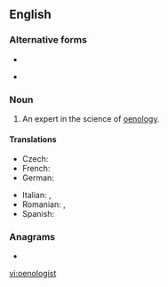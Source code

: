 {{also|œnologist}}
==English==

===Alternative forms===
* {{l|en|enologist}}
* {{l|en|œnologist}} {{qualifier|archaic}}

===Noun===
{{en-noun}}

# An expert in the science of [[oenology]].

====Translations====
{{trans-top|an expert in the science of oenology}}
* Czech: {{t|cs|enolog}}
* French: {{t+|fr|œnologue|m|f}}
* German: {{t+|de|Önologe}}
{{trans-mid}}
* Italian: {{t+|it|enologo|m}}, {{t+|it|enologa|f}}
* Romanian: {{t|ro|enolog|m}}, {{t|ro|enologă|f}}
* Spanish: {{t|es|enólogo|m}}
{{trans-bottom}}

===Anagrams===
* {{l|en|ontologies}}

[[vi:oenologist]]